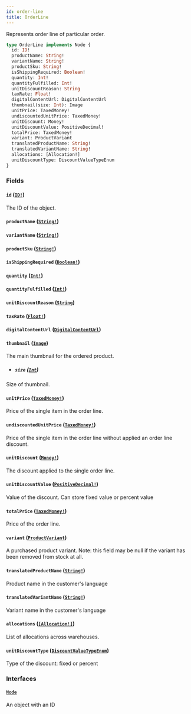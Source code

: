 ```yaml
---
id: order-line
title: OrderLine
---
```


Represents order line of particular order.

```graphql
type OrderLine implements Node {
  id: ID!
  productName: String!
  variantName: String!
  productSku: String!
  isShippingRequired: Boolean!
  quantity: Int!
  quantityFulfilled: Int!
  unitDiscountReason: String
  taxRate: Float!
  digitalContentUrl: DigitalContentUrl
  thumbnail(size: Int): Image
  unitPrice: TaxedMoney!
  undiscountedUnitPrice: TaxedMoney!
  unitDiscount: Money!
  unitDiscountValue: PositiveDecimal!
  totalPrice: TaxedMoney!
  variant: ProductVariant
  translatedProductName: String!
  translatedVariantName: String!
  allocations: [Allocation!]
  unitDiscountType: DiscountValueTypeEnum
}
```

### Fields

#### `id` ([`ID!`](../../../developer/api-reference/scalars/id))

The ID of the object.

#### `productName` ([`String!`](../../../developer/api-reference/scalars/string))

#### `variantName` ([`String!`](../../../developer/api-reference/scalars/string))

#### `productSku` ([`String!`](../../../developer/api-reference/scalars/string))

#### `isShippingRequired` ([`Boolean!`](../../../developer/api-reference/scalars/boolean))

#### `quantity` ([`Int!`](../../../developer/api-reference/scalars/int))

#### `quantityFulfilled` ([`Int!`](../../../developer/api-reference/scalars/int))

#### `unitDiscountReason` ([`String`](../../../developer/api-reference/scalars/string))

#### `taxRate` ([`Float!`](../../../developer/api-reference/scalars/float))

#### `digitalContentUrl` ([`DigitalContentUrl`](../../../developer/api-reference/objects/digital-content-url))

#### `thumbnail` ([`Image`](../../../developer/api-reference/objects/image))

The main thumbnail for the ordered product.

- ##### `size` ([`Int`](../../../developer/api-reference/scalars/int))

Size of thumbnail.

#### `unitPrice` ([`TaxedMoney!`](../../../developer/api-reference/objects/taxed-money))

Price of the single item in the order line.

#### `undiscountedUnitPrice` ([`TaxedMoney!`](../../../developer/api-reference/objects/taxed-money))

Price of the single item in the order line without applied an order line discount.

#### `unitDiscount` ([`Money!`](../../../developer/api-reference/objects/money))

The discount applied to the single order line.

#### `unitDiscountValue` ([`PositiveDecimal!`](../../../developer/api-reference/scalars/positive-decimal))

Value of the discount. Can store fixed value or percent value

#### `totalPrice` ([`TaxedMoney!`](../../../developer/api-reference/objects/taxed-money))

Price of the order line.

#### `variant` ([`ProductVariant`](../../../developer/api-reference/objects/product-variant))

A purchased product variant. Note: this field may be null if the variant has been removed from stock at all.

#### `translatedProductName` ([`String!`](../../../developer/api-reference/scalars/string))

Product name in the customer's language

#### `translatedVariantName` ([`String!`](../../../developer/api-reference/scalars/string))

Variant name in the customer's language

#### `allocations` ([`[Allocation!]`](../../../developer/api-reference/objects/allocation))

List of allocations across warehouses.

#### `unitDiscountType` ([`DiscountValueTypeEnum`](../../../developer/api-reference/enums/discount-value-type-enum))

Type of the discount: fixed or percent

### Interfaces

#### [`Node`](../../../developer/api-reference/interfaces/node)

An object with an ID
